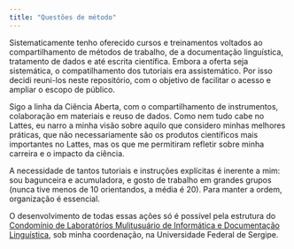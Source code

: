 ```yaml
---
title: "Questões de método"
---
```


Sistematicamente tenho oferecido cursos e treinamentos voltados ao compartilhamento de métodos de trabalho, de a documentação linguística,  tratamento de dados e até escrita científica. Embora a oferta seja sistemática, o compatilhamento dos tutoriais era assistemático. Por isso decidi reuni-los neste repositório, com o objetivo de facilitar o acesso e ampliar o escopo de público.

Sigo a linha da Ciência Aberta, com o compartilhamento de instrumentos, colaboração em materiais e reuso de dados. Como nem tudo cabe no Lattes, eu narro a minha visão sobre aquilo que considero minhas melhores práticas, que não necessariamente são os produtos científicos mais importantes no Lattes, mas os que me permitiram refletir sobre minha carreira e o impacto da ciência. 

A necessidade de tantos tutoriais e instruções explícitas é inerente a mim: sou bagunceira e acumuladora, e gosto de trabalho em grandes grupos (nunca tive menos de 10 orientandos, a média é 20). Para manter a ordem, organização é essencial. 

O desenvolvimento de todas essas ações só é possível pela estrutura do [Condomínio de Laboratórios Mulitusuário de Informática e Documentação Linguística](http://apoia.ufs.br/pagina/21072-condominio-de-laboratorios-multiusuarios-de-informatica-e-documentacao-lamid), sob minha coordenação, na Universidade Federal de Sergipe. 
